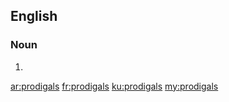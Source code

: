 ==English==

===Noun===
{{head|en|noun plural form}}

# {{plural of|prodigal|lang=en}}

[[ar:prodigals]]
[[fr:prodigals]]
[[ku:prodigals]]
[[my:prodigals]]